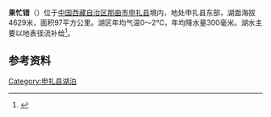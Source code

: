 {{coord|31|12||N|89|12||E|region:CN_type:waterbody|display=title}}
{{ViewTibetanScript}}
{{Infobox_lake
 |湖泊名稱 =果忙错
 |湖泊照片 = 
 |湖泊照片標題 = 
 |測深圖 =
 |測深圖標題 =
 |湖泊所在地 = [[中国|中国]][[西藏|西藏]]
 |座標 = 
 |湖泊類別 = [[咸水湖|咸水湖]]
 |流入 =[[唐乡青卡|唐乡青卡]]等
 |流出 = 
 |集水區面積 = 945平方公里
 |集水區國家 =
 |湖泊長度 = 18.9公里
 |湖泊闊度 = 最大9公里<br />平均5.13公里
 |湖泊面積 = 97平方公里
 |平均深度 = 
 |最深深度 = 
 |水體體積 = 
 |湖水停留時間 =
 |湖岸線長度 = 
 |海拔高度 = 4629米
 |湖中島嶼 =
 |湖邊城鎮 =
}}
{{Location map
 |China Tibet
 |mark=<!--dot-->Blue pog.svg
 |lat_deg=31|lat_min=12|lat_sec =
 |lon_deg=89|lon_min=12|lon_sec =
 |caption=果忙错在[[西藏|西藏]]的位置。
 |position=right
 |width=350
 |float=right
}}
'''果忙错'''（{{bo|z=སྒོ་མང་མཚོ|w=sgo mang mtsho|t=Gomang Tso}}）位于[[中国|中国]][[西藏自治区|西藏自治区]][[那曲市|那曲市]][[申扎县|申扎县]]境内，地处申扎县东部，湖面海拔4629米，面积97平方公里。湖区年均气温0～2℃，年均降水量300毫米。湖水主要以地表径流补给<ref>{{cite book zh |author=王苏民 窦鸿身 |title=中国湖泊志 |format=M |edition=1 |location=北京 |publisher=科学出版社 |date=1998|pages=417|id= ISBN 7-03-006706-1}}</ref>。

==参考资料==
{{reflist}}

[[Category:申扎县湖泊|Category:申扎县湖泊]]